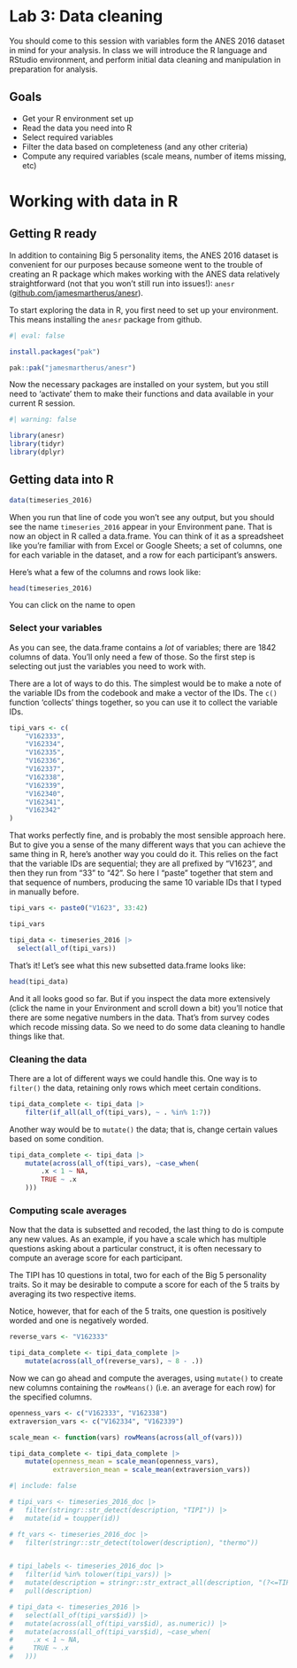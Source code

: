 # Lab 3: Data cleaning {.unnumbered}

You should come to this session with variables form the ANES 2016 dataset in mind for your analysis. In class we will introduce the R language and RStudio environment, and perform initial data cleaning and manipulation in preparation for analysis.

## Goals

- Get your R environment set up
- Read the data you need into R
- Select required variables
- Filter the data based on completeness (and any other criteria)
- Compute any required variables (scale means, number of items missing, etc)


# Working with data in R

## Getting R ready

In addition to containing Big 5 personality items, the ANES 2016 dataset is convenient for our purposes because someone went to the trouble of creating an R package which makes working with the ANES data relatively straightforward (not that you won't still run into issues!): `anesr` ([github.com/jamesmartherus/anesr](https://github.com/jamesmartherus/anesr)).

To start exploring the data in R, you first need to set up your environment. This means installing the `anesr` package from github. 

```r
#| eval: false

install.packages("pak")

pak::pak("jamesmartherus/anesr")

```

Now the necessary packages are installed on your system, but you still need to 'activate' them to make their functions and data available in your current R session.

```r
#| warning: false

library(anesr)
library(tidyr)
library(dplyr)
```


## Getting data into R

```r

data(timeseries_2016)

```

When you run that line of code you won't see any output, but you should see the name `timeseries_2016` appear in your Environment pane. That is now an object in R called a data.frame. You can think of it as a spreadsheet like you're familiar with from Excel or Google Sheets; a set of columns, one for each variable in the dataset, and a row for each participant's answers.

Here's what a few of the columns and rows look like:

```r
head(timeseries_2016)
```

You can click on the name to open

### Select your variables

As you can see, the data.frame contains a *lot* of variables; there are 1842 columns of data. You'll only need a few of those. So the first step is selecting out just the variables you need to work with.

There are a lot of ways to do this. The simplest would be to make a note of the variable IDs from the codebook and make a vector of the IDs. The `c()` function 'collects' things together, so you can use it to collect the variable IDs.

```r

tipi_vars <- c(
    "V162333",
    "V162334",
    "V162335",
    "V162336",
    "V162337",
    "V162338",
    "V162339",
    "V162340",
    "V162341",
    "V162342"
)

```

That works perfectly fine, and is probably the most sensible approach here. But to give you a sense of the many different ways that you can achieve the same thing in R, here's another way you could do it. This relies on the fact that the variable IDs are sequential; they are all prefixed by "V1623", and then they run from "33" to "42". So here I "paste" together that stem and that sequence of numbers, producing the same 10 variable IDs that I typed in manually before.

```r
tipi_vars <- paste0("V1623", 33:42)

tipi_vars
```


```r

tipi_data <- timeseries_2016 |> 
  select(all_of(tipi_vars)) 

```

That's it! Let's see what this new subsetted data.frame looks like:

```r
head(tipi_data)
```

And it all looks good so far. But if you inspect the data more extensively (click the name in your Environment and scroll down a bit) you'll notice that there are some negative numbers in the data. That's from survey codes which recode missing data. So we need to do some data cleaning to handle things like that.


### Cleaning the data

There are a lot of different ways we could handle this. One way is to `filter()` the data, retaining only rows which meet certain conditions.

```r

tipi_data_complete <- tipi_data |>
    filter(if_all(all_of(tipi_vars), ~ . %in% 1:7))

```

Another way would be to `mutate()` the data; that is, change certain values based on some condition.

```r
tipi_data_complete <- tipi_data |>
    mutate(across(all_of(tipi_vars), ~case_when(
        .x < 1 ~ NA,
        TRUE ~ .x
    )))

```


### Computing scale averages

Now that the data is subsetted and recoded, the last thing to do is compute any new values. As an example, if you have a scale which has multiple questions asking about a particular construct, it is often necessary to compute an average score for each participant.

The TIPI has 10 questions in total, two for each of the Big 5 personality traits. So it may be desirable to compute a score for each of the 5 traits by averaging its two respective items.

Notice, however, that for each of the 5 traits, one question is positively worded and one is negatively worded.

```r
reverse_vars <- "V162333"

tipi_data_complete <- tipi_data_complete |>
    mutate(across(all_of(reverse_vars), ~ 8 - .))

```

Now we can go ahead and compute the averages, using `mutate()` to create new columns containing the `rowMeans()` (i.e. an average for each row) for the specified columns.

```r
openness_vars <- c("V162333", "V162338")
extraversion_vars <- c("V162334", "V162339")

scale_mean <- function(vars) rowMeans(across(all_of(vars)))

tipi_data_complete <- tipi_data_complete |>
    mutate(openness_mean = scale_mean(openness_vars),
           extraversion_mean = scale_mean(extraversion_vars))

```



```r
#| include: false

# tipi_vars <- timeseries_2016_doc |> 
#   filter(stringr::str_detect(description, "TIPI")) |> 
#   mutate(id = toupper(id))

# ft_vars <- timeseries_2016_doc |> 
#   filter(stringr::str_detect(tolower(description), "thermo"))


# tipi_labels <- timeseries_2016_doc |> 
#   filter(id %in% tolower(tipi_vars)) |> 
#   mutate(description = stringr::str_extract_all(description, "(?<=TIPI ).*$")) |> 
#   pull(description)

# tipi_data <- timeseries_2016 |> 
#   select(all_of(tipi_vars$id)) |> 
#   mutate(across(all_of(tipi_vars$id), as.numeric)) |> 
#   mutate(across(all_of(tipi_vars$id), ~case_when(
#     .x < 1 ~ NA,
#     TRUE ~ .x
#   )))

```
